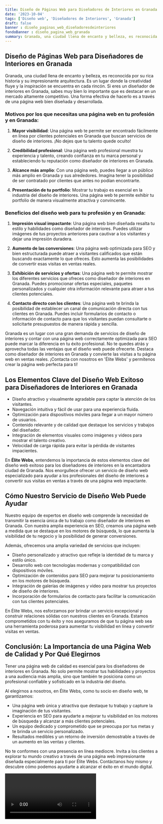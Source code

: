 ```yaml
---
title: Diseño de Páginas Web para Diseñadores de Interiores en Granada
date: '2023-10-04'
tags: ['Diseño web', 'Diseñadores de Interiores', 'Granada']
draft: false
banner : diseño_paginas_web_diseñadoresdeinteriores
fondoBanner : diseño_pagina_web_granada
summary: Granada, una ciudad llena de encanto y belleza, es reconocida por su rica historia y su impresionante arquitectura. Es un lugar donde la creatividad fluye y la inspiración se encuentra en cada rincón. Si eres un diseñador de interiores en Granada, sabes muy bien lo importante que es destacar en un mercado altamente competitivo. Una forma efectiva de hacerlo es a través de una página web bien diseñada y desarrollada.
---
```


## Diseño de Páginas Web para Diseñadores de Interiores en Granada

Granada, una ciudad llena de encanto y belleza, es reconocida por su rica historia y su impresionante arquitectura. Es un lugar donde la creatividad fluye y la inspiración se encuentra en cada rincón. Si eres un diseñador de interiores en Granada, sabes muy bien lo importante que es destacar en un mercado altamente competitivo. Una forma efectiva de hacerlo es a través de una página web bien diseñada y desarrollada.

### Motivos por los que necesitas una página web en tu profesión y en Granada:

1. **Mayor visibilidad**: Una página web te permite ser encontrado fácilmente en línea por clientes potenciales en Granada que buscan servicios de diseño de interiores. ¡No dejes que tu talento quede oculto!

2. **Credibilidad profesional**: Una página web profesional muestra tu experiencia y talento, creando confianza en tu marca personal y estableciendo tu reputación como diseñador de interiores en Granada.

3. **Alcance más amplio**: Con una página web, puedes llegar a un público más amplio en Granada y sus alrededores. Imagina tener la posibilidad de ser contratado por clientes que antes no podían encontrarte.

4. **Presentación de tu portfolio**: Mostrar tu trabajo es esencial en la industria del diseño de interiores. Una página web te permite exhibir tu portfolio de manera visualmente atractiva y convincente.

### Beneficios del diseño web para tu profesión y en Granada:

1. **Impresión visual impactante**: Una página web bien diseñada resalta tu estilo y habilidades como diseñador de interiores. Puedes utilizar imágenes de tus proyectos anteriores para cautivar a los visitantes y dejar una impresión duradera.

2. **Aumento de las conversiones**: Una página web optimizada para SEO y bien estructurada puede atraer a visitantes calificados que están buscando exactamente lo que ofreces. Esto aumenta las posibilidades de convertir esas visitas en ventas reales.

3. **Exhibición de servicios y ofertas**: Una página web te permite mostrar los diferentes servicios que ofreces como diseñador de interiores en Granada. Puedes promocionar ofertas especiales, paquetes personalizados y cualquier otra información relevante para atraer a tus clientes potenciales.

4. **Contacto directo con los clientes**: Una página web te brinda la posibilidad de establecer un canal de comunicación directa con tus clientes en Granada. Puedes incluir formularios de contacto o información de contacto para que los visitantes puedan consultarte o solicitarte presupuestos de manera rápida y sencilla.

Granada es un lugar con una gran demanda de servicios de diseño de interiores y contar con una página web correctamente optimizada para SEO puede marcar la diferencia en tu éxito profesional. No te quedes atrás y aprovecha todas las ventajas que el diseño web puede ofrecerte. Destaca como diseñador de interiores en Granada y convierte las visitas a tu página web en ventas reales. ¡Contacta con nosotros en 'Élite Webs' y permítenos crear la página web perfecta para ti!

<GifSeo />

<Cta />

## Los Elementos Clave del Diseño Web Exitoso para Diseñadores de Interiores en Granada

- Diseño atractivo y visualmente agradable para captar la atención de los visitantes.
- Navegación intuitiva y fácil de usar para una experiencia fluida.
- Optimización para dispositivos móviles para llegar a un mayor número de usuarios.
- Contenido relevante y de calidad que destaque los servicios y trabajos del diseñador.
- Integración de elementos visuales como imágenes y videos para mostrar el talento creativo.
- Velocidad de carga rápida para evitar la pérdida de visitantes impacientes.

En **Élite Webs**, entendemos la importancia de estos elementos clave del diseño web exitoso para los diseñadores de interiores en la encantadora ciudad de Granada. Nos enorgullece ofrecer un servicio de diseño web especializado para ayudar a los profesionales del diseño de interiores a convertir sus visitas en ventas a través de una página web impactante.

## Cómo Nuestro Servicio de Diseño Web Puede Ayudar

Nuestro equipo de expertos en diseño web comprende la necesidad de transmitir la esencia única de tu trabajo como diseñador de interiores en Granada. Con nuestra amplia experiencia en SEO, creamos una página web a medida que se destaque en los motores de búsqueda, lo que aumenta la visibilidad de tu negocio y la posibilidad de generar conversiones.

Además, ofrecemos una amplia variedad de servicios que incluyen:

- Diseño personalizado y atractivo que refleje la identidad de tu marca y estilo único.
- Desarrollo web con tecnologías modernas y compatibilidad con dispositivos móviles.
- Optimización de contenidos para SEO para mejorar tu posicionamiento en los motores de búsqueda.
- Integración de galerías de imágenes y video para mostrar tus proyectos de diseño de interiores.
- Incorporación de formularios de contacto para facilitar la comunicación con tus clientes potenciales.

En Élite Webs, nos esforzamos por brindar un servicio excepcional y construir relaciones sólidas con nuestros clientes en Granada. Estamos comprometidos con tu éxito y nos aseguramos de que tu página web sea una herramienta poderosa para aumentar tu visibilidad en línea y convertir visitas en ventas.

## Conclusión: La Importancia de una Página Web de Calidad y Por Qué Elegirnos

Tener una página web de calidad es esencial para los diseñadores de interiores en Granada. No solo permite mostrar tus habilidades y proyectos a una audiencia más amplia, sino que también te posiciona como un profesional confiable y sofisticado en la industria del diseño.

Al elegirnos a nosotros, en Élite Webs, como tu socio en diseño web, te garantizamos:

- Una página web única y atractiva que destaque tu trabajo y capture la imaginación de tus visitantes.
- Experiencia en SEO para ayudarte a mejorar tu visibilidad en los motores de búsqueda y alcanzar a más clientes potenciales.
- Un equipo dedicado y comprometido que se preocupa por tus metas y te brinda un servicio personalizado.
- Resultados medibles y un retorno de inversión demostrable a través de un aumento en las ventas y clientes.

No te conformes con una presencia en línea mediocre. Invita a los clientes a explorar tu mundo creativo a través de una página web impresionante diseñada especialmente para ti por Élite Webs. Contáctanos hoy mismo y descubre cómo podemos ayudarte a alcanzar el éxito en el mundo digital.

<Video />

<CtaBot job='Diseñadores de Interiores' city='Granada'/>

<Gmaps query='Granada+españa+maps' />